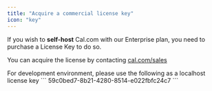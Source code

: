 ```yaml
---
title: "Acquire a commercial license key"
icon: "key"
---
```


If you wish to **self-host** Cal.com with our Enterprise plan, you need to purchase a License Key to do so.

You can acquire the license by contacting [cal.com/sales](https://cal.com/sales)


<Info>
For development environment, please use the following as a localhost license key
```
59c0bed7-8b21-4280-8514-e022fbfc24c7
```
</Info>